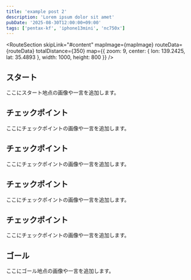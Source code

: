 ```yaml
---
title: 'example post 2'
description: 'Lorem ipsum dolor sit amet'
pubDate: '2025-08-30T12:00:00+09:00'
tags: ['pentax-kf', 'iphone13mini', 'nc750x']
---
```



<RouteSection skipLink="#content" mapImage={mapImage} routeData={routeData} totalDistance={350} map={{
  zoom: 9,
  center: {
    lon: 139.2425,
    lat: 35.4893
  },
  width: 1000,
  height: 800
}} />

<div id="content" class="inner">

## スタート

ここにスタート地点の画像や一言を追加します。

## チェックポイント

ここにチェックポイントの画像や一言を追加します。

## チェックポイント

ここにチェックポイントの画像や一言を追加します。

## チェックポイント

ここにチェックポイントの画像や一言を追加します。

## チェックポイント

ここにチェックポイントの画像や一言を追加します。

## ゴール

ここにゴール地点の画像や一言を追加します。

</div>

